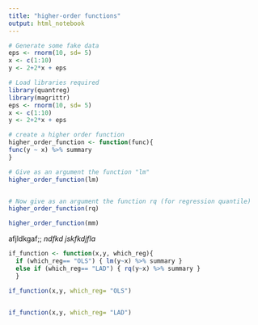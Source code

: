 ```yaml
---
title: "higher-order functions"
output: html_notebook
---
```



```r

# Generate some fake data
eps <- rnorm(10, sd= 5)
x <- c(1:10)
y <- 2+2*x + eps

# Load libraries required
library(quantreg)
library(magrittr)
eps <- rnorm(10, sd= 5)
x <- c(1:10)
y <- 2+2*x + eps

# create a higher order function
higher_order_function <- function(func){
func(y ~ x) %>% summary
}

# Give as an argument the function "lm"
higher_order_function(lm)


# Now give as an argument the function rq (for regression quantile)
higher_order_function(rq)

higher_order_function(mm)

```

afjldkgaf;; *ndfkd* _*jskfkdjfla*_

```r
if_function <- function(x,y, which_reg){ 
  if (which_reg== "OLS") { lm(y~x) %>% summary }
  else if (which_reg== "LAD") { rq(y~x) %>% summary }
  } 

if_function(x,y, which_reg= "OLS")


if_function(x,y, which_reg= "LAD")
```




